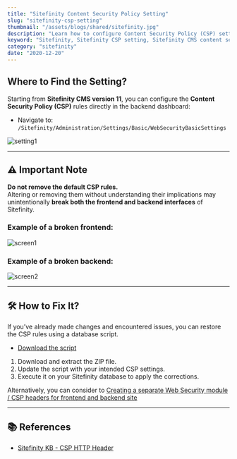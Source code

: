 ```yaml
---
title: "Sitefinity Content Security Policy Setting"
slug: "sitefinity-csp-setting"
thumbnail: "/assets/blogs/shared/sitefinity.jpg"
description: "Learn how to configure Content Security Policy (CSP) settings in Sitefinity CMS version 11 and above, along with precautions to avoid breaking the frontend or backend due to misconfigured security rules"
keyword: "Sitefinity, Sitefinity CSP setting, Sitefinity CMS content security policy, Sitefinity web security settings, Sitefinity CSP header configuration"
category: "sitefinity"
date: "2020-12-20"
---
```


## Where to Find the Setting?

Starting from **Sitefinity CMS version 11**, you can configure the **Content Security Policy (CSP)** rules directly in the backend dashboard:

- Navigate to:  
  `/Sitefinity/Administration/Settings/Basic/WebSecurityBasicSettings`

![setting1](/assets/blogs/sitefinity-csp-setting/setting-1.png)

---

## ⚠️ Important Note

**Do not remove the default CSP rules.**  
Altering or removing them without understanding their implications may unintentionally **break both the frontend and backend interfaces** of Sitefinity.

### Example of a broken frontend:

![screen1](/assets/blogs/sitefinity-csp-setting/screen-1.png)

### Example of a broken backend:

![screen2](/assets/blogs/sitefinity-csp-setting/screen-2.png)

---

## 🛠️ How to Fix It?

If you’ve already made changes and encountered issues, you can restore the CSP rules using a database script.

- <a href="https://drive.google.com/file/d/1f5h7E9isVYeXELoVLKLx33IWipSKzK4O/view" target="_blank" rel="noopener noreferrer">Download the script</a>

1. Download and extract the ZIP file.
2. Update the script with your intended CSP settings.
3. Execute it on your Sitefinity database to apply the corrections.

Alternatively, you can consider to [Creating a separate Web Security module / CSP headers for frontend and backend site](https://community.progress.com/s/article/Security-Creating-a-separate-Web-Security-module-CSP-headers-for-frontend-and-backend-site)

---

## 📚 References

- [Sitefinity KB - CSP HTTP Header](https://knowledgebase.progress.com/articles/Article/content-security-policy-http-header)